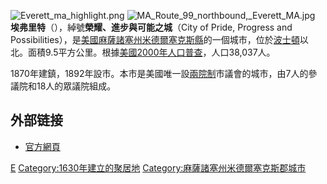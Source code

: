 {{noteTA
|G1=USState
|G2=Unit
|1=zh-hans:埃弗里特;zh-hant:埃弗里特;zh-tw:艾弗雷特;
}}
{{coord|42|24|30|N|72|03|15|W|display=title}}
[[File:Everett_ma_highlight.png|right]]
[[Image:MA_Route_99_northbound,_Everett_MA.jpg|thumb]]
'''埃弗里特'''（{{lang-en|Everett}}），綽號'''榮耀、進步與可能之城'''（City of Pride, Progress and Possibilities），是[[美國|美國]][[麻薩諸塞州|麻薩諸塞州]][[米德爾塞克斯縣_(麻薩諸塞州)|米德爾塞克斯縣]]的一個城市，位於[[波士頓|波士頓]]以北。面積9.5平方公里。根據[[美國2000年人口普查|美國2000年人口普查]]，人口38,037人。 

1870年建鎮，1892年設市。本市是美國唯一設[[兩院制|兩院制]]市議會的城市，由7人的參議院和18人的眾議院組成。

==外部链接==
* [http://www.ci.everett.ma.us/ 官方網頁] {{Wayback|url=http://www.ci.everett.ma.us/ |date=20201127192824 }}

{{Massachusetts}}
[[Category:马萨诸塞州城市|E]]
[[Category:1630年建立的聚居地|Category:1630年建立的聚居地]]
[[Category:麻薩諸塞州米德爾塞克斯郡城市|Category:麻薩諸塞州米德爾塞克斯郡城市]]